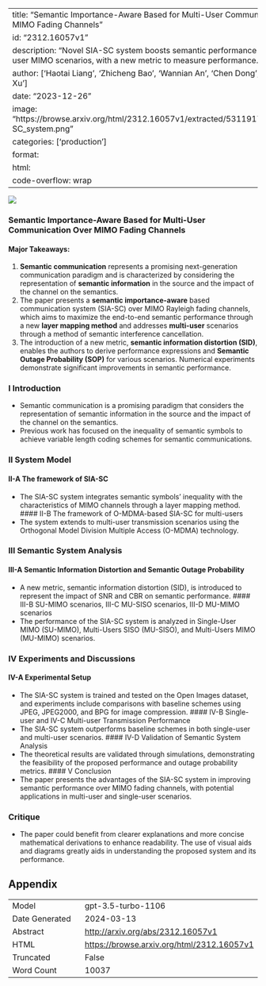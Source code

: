 
---
title: "Semantic Importance-Aware Based for Multi-User Communication Over MIMO Fading Channels"
id: "2312.16057v1"
description: "Novel SIA-SC system boosts semantic performance in multi-user MIMO scenarios, with a new metric to measure performance."
author: ['Haotai Liang', 'Zhicheng Bao', 'Wannian An', 'Chen Dong', 'Xiaodong Xu']
date: "2023-12-26"
image: "https://browse.arxiv.org/html/2312.16057v1/extracted/5311917/figure/SIA-SC_system.png"
categories: ['production']
format:
  html:
    code-overflow: wrap
---

![](https://browse.arxiv.org/html/2312.16057v1/extracted/5311917/figure/SIA-SC_system.png)

### Semantic Importance-Aware Based for Multi-User Communication Over MIMO Fading Channels

#### **Major Takeaways:**
1. **Semantic communication** represents a promising next-generation communication paradigm and is characterized by considering the representation of **semantic information** in the source and the impact of the channel on the semantics.
2. The paper presents a **semantic importance-aware** based communication system (SIA-SC) over MIMO Rayleigh fading channels, which aims to maximize the end-to-end semantic performance through a new **layer mapping method** and addresses **multi-user** 
scenarios through a method of semantic interference cancellation.
3. The introduction of a new metric, **semantic information distortion (SID)**, enables the authors to derive performance expressions and **Semantic Outage Probability (SOP)** for various scenarios. Numerical experiments demonstrate significant improvements in semantic performance.

### I Introduction
- Semantic communication is a promising paradigm that considers the representation of semantic information in the source and the impact of the channel on the semantics.
- Previous work has focused on the inequality of semantic symbols to achieve variable length coding schemes for semantic communications.

### II System Model
#### II-A The framework of SIA-SC
- The SIA-SC system integrates semantic symbols' inequality with the characteristics of MIMO channels through a layer mapping method.
#### II-B The framework of O-MDMA-based SIA-SC for multi-users
- The system extends to multi-user transmission scenarios using the Orthogonal Model Division Multiple Access (O-MDMA) technology.

### III Semantic System Analysis
#### III-A Semantic Information Distortion and Semantic Outage Probability
- A new metric, semantic information distortion (SID), is introduced to represent the impact of SNR and CBR on semantic performance.
#### III-B SU-MIMO scenarios, III-C MU-SISO scenarios, III-D MU-MIMO scenarios
- The performance of the SIA-SC system is analyzed in Single-User MIMO (SU-MIMO), Multi-Users SISO (MU-SISO), and Multi-Users MIMO (MU-MIMO) scenarios.

### IV Experiments and Discussions
#### IV-A Experimental Setup
- The SIA-SC system is trained and tested on the Open Images dataset, and experiments include comparisons with baseline schemes using JPEG, JPEG2000, and BPG for image compression.
#### IV-B Single-user and IV-C Multi-user Transmission Performance
- The SIA-SC system outperforms baseline schemes in both single-user and multi-user scenarios.
#### IV-D Validation of Semantic System Analysis
- The theoretical results are validated through simulations, demonstrating the feasibility of the proposed performance and outage probability metrics.
#### V Conclusion
- The paper presents the advantages of the SIA-SC system in improving semantic performance over MIMO fading channels, with potential applications in multi-user and single-user scenarios.

### Critique
- The paper could benefit from clearer explanations and more concise mathematical derivations to enhance readability. The use of visual aids and diagrams greatly aids in understanding the proposed system and its performance.

## Appendix

|          |          |
|----------|----------|
| Model     | gpt-3.5-turbo-1106       |
| Date Generated     | 2024-03-13       |
| Abstract | [http://arxiv.org/abs/2312.16057v1](http://arxiv.org/abs/2312.16057v1)        |
| HTML     | [https://browse.arxiv.org/html/2312.16057v1](https://browse.arxiv.org/html/2312.16057v1)       |
| Truncated       | False       |
| Word Count       | 10037       |